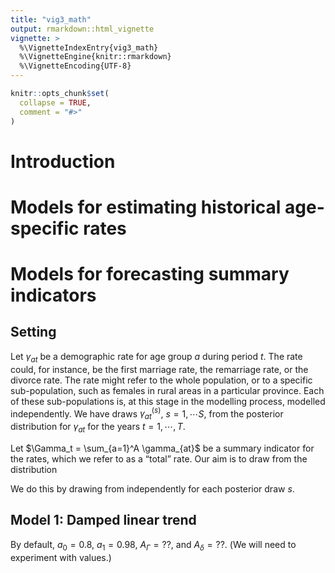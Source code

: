 ```yaml
---
title: "vig3_math"
output: rmarkdown::html_vignette
vignette: >
  %\VignetteIndexEntry{vig3_math}
  %\VignetteEngine{knitr::rmarkdown}
  %\VignetteEncoding{UTF-8}
---
```


```r
knitr::opts_chunk$set(
  collapse = TRUE,
  comment = "#>"
)
```


# Introduction


# Models for estimating historical age-specific rates


# Models for forecasting summary indicators

## Setting

Let $\gamma_{at}$ be a demographic rate for age group $a$ during period $t$. The rate could, for instance, be the first marriage rate, the remarriage rate, or the divorce rate. The rate might refer to the whole population, or to a specific sub-population, such as females in rural areas in a particular province. Each of these sub-populations is, at this stage in the modelling process, modelled independently. We have draws $\gamma_{at}^{(s)}$, $s = 1, \cdots S$, from the posterior distribution for $\gamma_{at}$ for the years $t = 1, \cdots, T$.

Let $\Gamma_t = \sum_{a=1}^A \gamma_{at}$ be a summary indicator for the rates, which we refer to as a "total" rate. Our aim is to draw from the distribution
\begin{equation}
  p(\Gamma_{T+1}, \dots, \Gamma_{T+H} \mid \Gamma_{1}, \dots, \Gamma_{T})
\end{equation}

We do this by drawing from
\begin{equation}
  p(\Gamma_{T+1}^{(s)}, \dots, \Gamma_{T+H}^{(s)} \mid \Gamma_{1}^{(s)}, \dots, \Gamma_{T}^{(s)})
\end{equation}
independently for each posterior draw $s$.

## Model 1: Damped linear trend

\begin{align}
  \Gamma_t^{(s)} & \sim \text{N}(\Gamma_{t-1}^{(s)} + \delta_{t-1}^{(s)}, \tau_{\Gamma}^{(s)2}) \\
  \delta_t^{(s)} & \sim \text{N}(\phi^{(s)} \delta_{t-1}^{(s)}, \tau_{\delta}^{(s)2}) \\
  \phi^{(s)} & = a_0 + (a_1 - a_0) \phi_0^{(s)} \\
  \phi_0^{(s)} & \sim \text{Beta}(2, 2) \\
  \tau_{\Gamma}^{(s)} & \sim \text{N}^+(0, A_{\Gamma}^2) \\ 
  \tau_{\delta}^{(s)} & \sim \text{N}^+(0, A_{\delta}^2) \\ 
\end{align}
By default, $a_0 = 0.8$, $a_1 = 0.98$, $A_{\Gamma} = ??$, and $A_{\delta} = ??$. (We will need to experiment with values.)


<!-- ## Model 2: AR1 -->

<!-- \begin{align} -->
<!--   \Gamma_t^{(s)} & \sim \text{N}(\phi^{(s)} \Gamma_{t-1}^{(s)} + (1 - \phi^{(s)}) \alpha, \tau^{(s)2}) \\ -->
<!--   \alpha & \sim N(m, b^2) \\ -->
<!--   \phi^{(s)} & = a_0 + (a_1 - a_0) \phi_0^{(s)} \\ -->
<!--   \phi_0^{(s)} & \sim \text{Beta}(2, 2) \\ -->
<!--   \tau^{(s)} & \sim \text{N}^+(0, A^2) \\  -->
<!-- \end{align} -->
<!-- By default, $a_0 = 0.8$, $a_1 = 0.98$, $A = 0.1???$. Values for $m$ and $b$ depend on the indicator in question. -->